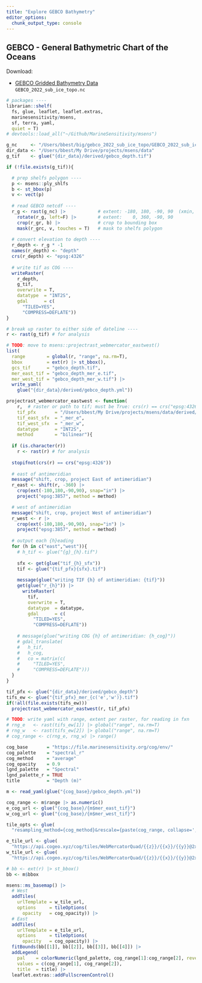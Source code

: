 ```yaml
---
title: "Explore GEBCO Bathymetry"
editor_options: 
  chunk_output_type: console
---
```


## GEBCO - General Bathymetric Chart of the Oceans

Download:

* [GEBCO Gridded Bathymetry Data](https://www.gebco.net/data_and_products/gridded_bathymetry_data/#global)\
`GEBCO_2022_sub_ice_topo.nc`

```r
# packages ----
librarian::shelf(
  fs, glue, leaflet, leaflet.extras,
  marinesensitivity/msens,
  sf, terra, yaml,
  quiet = T)
# devtools::load_all("~/Github/MarineSensitivity/msens")

g_nc     <- "/Users/bbest/big/gebco_2022_sub_ice_topo/GEBCO_2022_sub_ice_topo.nc"
dir_data <- "/Users/bbest/My Drive/projects/msens/data"
g_tif    <- glue("{dir_data}/derived/gebco_depth.tif")

if (!file.exists(g_tif)){

  # prep shelfs polygon ----
  p <- msens::ply_shlfs
  b <- st_bbox(p)
  v <- vect(p)
  
  # read GEBCO netcdf ----
  r_g <- rast(g_nc) |>            # extent: -180, 180, -90, 90  (xmin, xmax, ymin, ymax)
    rotate(r_g, left=F) |>        # extent:    0, 360, -90, 90
    crop(r_gr, b) |>              # crop to bounding box
    mask(r_grc, v, touches = T)   # mask to shelfs polygon
  
  # convert elevation to depth ----
  r_depth <- r_g * -1
  names(r_depth) <- "depth"
  crs(r_depth) <- "epsg:4326"
  
  # write tif as COG ----
  writeRaster(
    r_depth, 
    g_tif, 
    overwrite = T,
    datatype  = "INT2S",
    gdal      = c(
      "TILED=YES",
      "COMPRESS=DEFLATE"))
}

# break up raster to either side of dateline ----
r <- rast(g_tif) # for analysis

# TODO: move to msens::projectrast_webmercator_eastwest()
list(
  range        = global(r, "range", na.rm=T),
  bbox         = ext(r) |> st_bbox(),
  gcs_tif      = "gebco_depth.tif",
  mer_east_tif = "gebco_depth_mer_e.tif",
  mer_west_tif = "gebco_depth_mer_w.tif") |> 
  write_yaml(
    glue("{dir_data}/derived/gebco_depth.yml"))

projectrast_webmercator_eastwest <- function(
    r,  # raster or path to tif; must be True: crs(r) == crs("epsg:4326")
    tif_pfx       = "/Users/bbest/My Drive/projects/msens/data/derived/gebco_depth",
    tif_east_sfx  = "_mer_e",
    tif_west_sfx  = "_mer_w",
    datatype      = "INT2S", 
    method        = "bilinear"){
  
  if (is.character(r))
    r <- rast(r) # for analysis
  
  stopifnot(crs(r) == crs("epsg:4326"))
  
  # east of antimeridian
  message("shift, crop, project East of antimeridian")
  r_east <- shift(r, -360) |> 
    crop(ext(-180,180,-90,90), snap="in") |>
    project("epsg:3857", method = method)

  # west of antimeridian
  message("shift, crop, project West of antimeridian")
  r_west <- r |> 
    crop(ext(-180,180,-90,90), snap="in") |>
    project("epsg:3857", method = method)
  
  # output each {h}eading
  for (h in c("east","west")){
    # h_tif <- glue("{g}_{h}.tif")
    
    sfx <- get(glue("tif_{h}_sfx"))
    tif <- glue("{tif_pfx}{sfx}.tif")
    
    message(glue("writing TIF {h} of antimeridian: {tif}"))
    get(glue("r_{h}")) |> 
      writeRaster(
        tif, 
        overwrite = T,
        datatype  = datatype,
        gdal      = c(
          "TILED=YES",
          "COMPRESS=DEFLATE"))
    
    # message(glue("writing COG {h} of antimeridian: {h_cog}"))
    # gdal_translate(
    #   h_tif, 
    #   h_cog,
    #   co = matrix(c(
    #     "TILED=YES", 
    #     "COMPRESS=DEFLATE")))
  }
}

tif_pfx <- glue("{dir_data}/derived/gebco_depth")
tifs_ew <- glue("{tif_pfx}_mer_{c('e','w')}.tif")
if(!all(file.exists(tifs_ew)))
  projectrast_webmercator_eastwest(r, tif_pfx)

# TODO: write yaml with range, extent per raster, for reading in fxn
# rng_e   <- rast(tifs_ew[1]) |> global("range", na.rm=T)
# rng_w   <- rast(tifs_ew[2]) |> global("range", na.rm=T)
# cog_range <- c(rng_e, rng_w) |> range()

cog_base       = "https://file.marinesensitivity.org/cog/env/"
cog_palette    = "spectral_r"
cog_method     = "average"
cog_opacity    = 0.9
lgnd_palette   = "Spectral"
lgnd_palette_r = TRUE
title          = "Depth (m)"

m <- read_yaml(glue("{cog_base}/gebco_depth.yml"))

cog_range <- m$range |> as.numeric()
e_cog_url <- glue("{cog_base}/{m$mer_east_tif}")
w_cog_url <- glue("{cog_base}/{m$mer_west_tif}")

tile_opts <- glue(
  "resampling_method={cog_method}&rescale={paste(cog_range, collapse=',')}&return_mask=true&colormap_name={cog_palette}")

e_tile_url <- glue(
  "https://api.cogeo.xyz/cog/tiles/WebMercatorQuad/{{z}}/{{x}}/{{y}}@2x?url={e_cog_url}&{tile_opts}")
w_tile_url <- glue(
  "https://api.cogeo.xyz/cog/tiles/WebMercatorQuad/{{z}}/{{x}}/{{y}}@2x?url={w_cog_url}&{tile_opts}")

# bb <- ext(r) |> st_bbox()
bb <- m$bbox

msens::ms_basemap() |>
  # West
  addTiles(
    urlTemplate = w_tile_url,
    options     = tileOptions(
      opacity   = cog_opacity)) |>
  # East
  addTiles(
    urlTemplate = e_tile_url,
    options     = tileOptions(
      opacity   = cog_opacity)) |>
  fitBounds(bb[[1]], bb[[2]], bb[[3]], bb[[4]]) |>
  addLegend(
    pal    = colorNumeric(lgnd_palette, cog_range[1]:cog_range[2], reverse = lgnd_palette_r),
    values = c(cog_range[1], cog_range[2]),
    title  = title) |> 
  leaflet.extras::addFullscreenControl()
```

